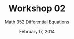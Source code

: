 % Workshop 02
% Math 352 Differential Equations
% February 17, 2014 

\setlength{\answerlinelength}{3in}

\section*{Separable equations}

\begin{questions}

    \question Solve the initial value problem $\dfrac{dy}{dx} = 2xy^2$, 
    $y(2) = 1$.
    \begin{parts}
        \part Divide both sides by $y^2$ to put the equation in standard form.

        \dwrspace{1}

        \part Integrate each side with respect to the evident variable. (This is
        justified by appeal to $u$-substitution: $dy = y' \; dx$.)

        \dwrspace{2}

        \part You should now have an equation that is free of derivatives, but with
        a constant of integration. Plug in the initial values to find the value
        of this constant.

        \dwrspace{1}

        \part If possible, solve your equation for $y$. 

        \dwrspace{1}
    \end{parts}

    \newpage

    \question Solve the initial value problem $1 + ye^{-x} y' = 0$, $y(0) = 1$.


    \dwrspace{2}

    \question Find solutions to the differential equation
    \begin{equation*}
        y' = \frac{3x^2 + 4x + 2}{2(y-1)}.
    \end{equation*}
    
    \dwrspace{1}

    \question Consider the initial value problem $y' = 5y^2$, $y(0) = y_0$.
    For what values of $y_0$ does the solution have a vertical asymptote at $y = 6$
    and a $t$-interval of existence $-\infty < t < 6$?

    \dwrspace{2}

\end{questions}